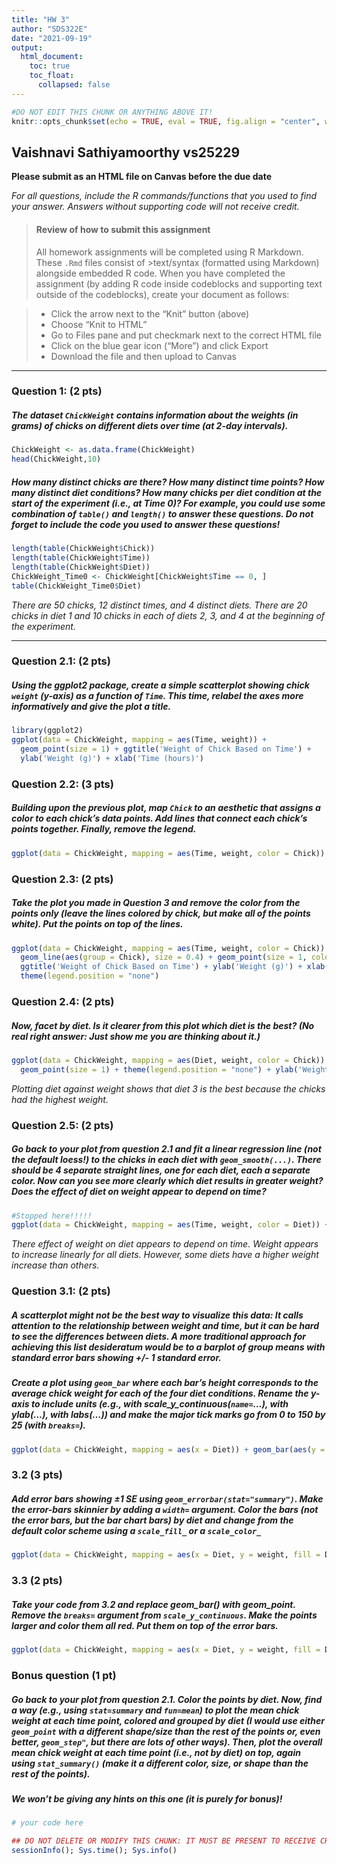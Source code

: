 ```yaml
---
title: "HW 3"
author: "SDS322E"
date: "2021-09-19"
output:
  html_document:
    toc: true
    toc_float:
      collapsed: false
---
```


```r
#DO NOT EDIT THIS CHUNK OR ANYTHING ABOVE IT!
knitr::opts_chunk$set(echo = TRUE, eval = TRUE, fig.align = "center", warning = F, message = F, tidy=T, tidy.opts=list(width.cutoff=50))
```

## Vaishnavi Sathiyamoorthy vs25229

**Please submit as an HTML file on Canvas before the due date**

*For all questions, include the R commands/functions that you used to find your answer. Answers without supporting code will not receive credit.*

> #### Review of how to submit this assignment
>All homework assignments will be completed using R Markdown. These `.Rmd` files consist of >text/syntax (formatted using Markdown) alongside embedded R code. 
>When you have completed the assignment (by adding R code inside codeblocks and supporting text outside of the codeblocks), create your document as follows:

> - Click the arrow next to the "Knit" button (above) 
> - Choose "Knit to HTML"
> - Go to Files pane and put checkmark next to the correct HTML file
> - Click on the blue gear icon ("More") and click Export
> - Download the file and then upload to Canvas

---

### Question 1: (2 pts)

##### The dataset `ChickWeight` contains information about the weights (in grams) of chicks on different diets over time (at 2-day intervals).

```R
ChickWeight <- as.data.frame(ChickWeight)
head(ChickWeight,10)
```

##### How many distinct chicks are there? How many distinct time points? How many distinct diet conditions? How many chicks per diet condition at the start of the experiment (i.e., at Time 0)? For example, you could use some combination of `table()` and `length()` to answer these questions. *Do not forget to include the code you used to answer these questions!*

```R
length(table(ChickWeight$Chick))
length(table(ChickWeight$Time))
length(table(ChickWeight$Diet))
ChickWeight_Time0 <- ChickWeight[ChickWeight$Time == 0, ]
table(ChickWeight_Time0$Diet)
```

*There are 50 chicks, 12 distinct times, and 4 distinct diets. There are 20 chicks in diet 1 and 10 chicks in each of diets 2, 3, and 4 at the beginning of the experiment.*

---

### Question 2.1: (2 pts)

##### Using the ggplot2 package, create a simple scatterplot showing chick `weight` (y-axis) as a function of `Time`. This time, relabel the axes more informatively and give the plot a title.

```R
library(ggplot2)
ggplot(data = ChickWeight, mapping = aes(Time, weight)) +
  geom_point(size = 1) + ggtitle('Weight of Chick Based on Time') +
  ylab('Weight (g)') + xlab('Time (hours)')
```


### Question 2.2: (3 pts)

##### Building upon the previous plot, map `Chick` to an aesthetic that assigns a color to each chick's data points. Add lines that connect each chick's points together. Finally, remove the legend.

```R
ggplot(data = ChickWeight, mapping = aes(Time, weight, color = Chick)) + geom_point(size = 1) + ggtitle('Weight of Chick Based on Time') + ylab('Weight (g)') + xlab('Time (hours)') + geom_line(aes(group = Chick), size = 0.4) + theme(legend.position = "none")
```


### Question 2.3: (2 pts)

##### Take the plot you made in Question 3 and remove the color from the points only (leave the lines colored by chick, but make all of the points white). Put the points *on top of* the lines.

```R
ggplot(data = ChickWeight, mapping = aes(Time, weight, color = Chick)) +
  geom_line(aes(group = Chick), size = 0.4) + geom_point(size = 1, color = "white") +
  ggtitle('Weight of Chick Based on Time') + ylab('Weight (g)') + xlab('Time (hours)')  +
  theme(legend.position = "none")
```

### Question 2.4: (2 pts)

##### Now, facet by diet. Is it clearer from this plot which diet is the best? (No real right answer: Just show me you are thinking about it.)

```R
ggplot(data = ChickWeight, mapping = aes(Diet, weight, color = Chick)) +
  geom_point(size = 1) + theme(legend.position = "none") + ylab('Weight (g)') + xlab("Diet")
```

*Plotting diet against weight shows that diet 3 is the best because the chicks had the highest weight.*


### Question 2.5: (2 pts)

##### Go back to your plot from question 2.1 and fit a *linear regression line* (not the default *loess*!) to the chicks in each diet with `geom_smooth(...)`. There should be 4 separate straight lines, one for each diet, each a separate color. Now can you see more clearly which diet results in greater weight? Does the effect of diet on weight appear to depend on time?

```R
#Stopped here!!!!!
ggplot(data = ChickWeight, mapping = aes(Time, weight, color = Diet)) + geom_point(size = 1) + ggtitle('Weight of Chick Based on Time') + ylab('Weight (g)') + xlab('Time (hours)') + geom_smooth(data = ChickWeight, method = 'lm')
```
*There effect of weight on diet appears to depend on time. Weight appears to increase linearly for all diets. However, some diets have a higher weight increase than others.*

### Question 3.1: (2 pts)

##### A scatterplot might not be the best way to visualize this data: It calls attention to the relationship between weight and time, but it can be hard to see the differences between diets. A more traditional approach for achieving this list desideratum would be to a barplot of group means with standard error bars showing +/- 1 standard error.

##### Create a plot using `geom_bar` where each bar's height corresponds to the average chick weight for each of the four diet conditions. Rename the y-axis to include units (e.g., with scale_y_continuous(`name=`...), with ylab(...), with labs(...)) and make the major tick marks go from 0 to 150 by 25 (with `breaks=`).


```R
ggplot(data = ChickWeight, mapping = aes(x = Diet)) + geom_bar(aes(y = weight), stat = 'summary', fun = mean) + ylab('Weight of chicks (g)') + scale_y_continuous(name = 'Weight of chicks (g)', breaks = seq(0, 150, 25))
```


### 3.2 (3 pts)

##### Add error bars showing $\pm 1\ SE$ using `geom_errorbar(stat="summary")`. Make the error-bars skinnier by adding a `width=` argument. Color the bars (not the error bars, but the bar chart bars) by diet and change from the default color scheme using a `scale_fill_` or a `scale_color_` 

```R
ggplot(data = ChickWeight, mapping = aes(x = Diet, y = weight, fill = Diet)) + geom_bar(aes(y = weight), stat = 'summary', show.legend = FALSE) + geom_errorbar(stat = 'summary', width=.5) + ylab('Weight of chicks (g)') + scale_y_continuous(breaks = seq(0, 150, 25)) + scale_fill_manual(values = c("1" = "#E0BBE4", "2" = "#957DAD", "3" = "#D291BC", "4" = "#FEC8D8"))
```

### 3.3 (2 pts)

##### Take your code from 3.2 and replace geom_bar() with geom_point. Remove the `breaks=` argument from `scale_y_continuous`. Make the points larger and color them all red. Put them *on top of* the error bars.

```R
ggplot(data = ChickWeight, mapping = aes(x = Diet, y = weight, fill = Diet)) + geom_errorbar(stat = 'summary', width=.5) + geom_point(aes(y = weight), stat = 'summary', color = "red", size = 4, show.legend = FALSE) + ylab('Weight of chicks (g)') + scale_y_continuous()
```

### Bonus question (1 pt)

##### Go back to your plot from question 2.1. Color the points by diet. Now, find a way (e.g., using `stat=summary` and `fun=mean`) to plot the mean chick weight at each time point, colored and grouped by diet (I would use either `geom_point` with a different shape/size than the rest of the points or, even better, `geom_step"`, but there are lots of other ways). Then, plot the *overall* mean chick weight at each time point (i.e., not by diet) on top, again using `stat_summary()` (make it a different color, size, or shape than the rest of the points).

##### We won't be giving any hints on this one (it is purely for bonus)!

```R
# your code here
```


```R
## DO NOT DELETE OR MODIFY THIS CHUNK: IT MUST BE PRESENT TO RECEIVE CREDIT FOR THE ASSIGNMENT
sessionInfo(); Sys.time(); Sys.info()
```
